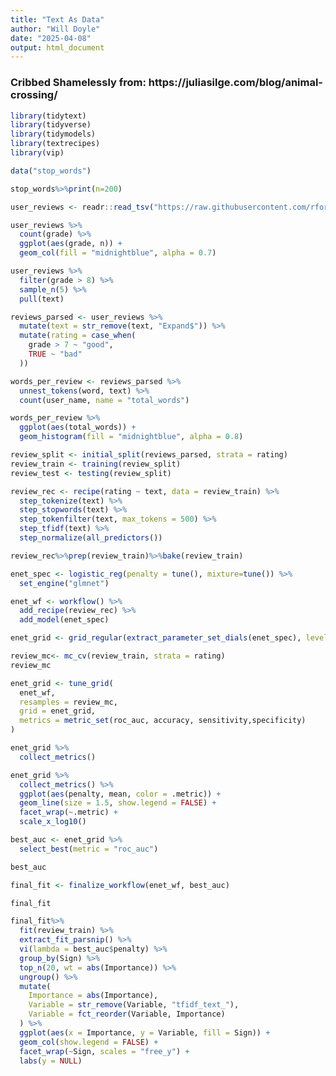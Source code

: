 ```yaml
---
title: "Text As Data"
author: "Will Doyle"
date: "2025-04-08"
output: html_document
---
```


### Cribbed Shamelessly from: https://juliasilge.com/blog/animal-crossing/

```r
library(tidytext)
library(tidyverse)
library(tidymodels)
library(textrecipes)
library(vip)
```

```r
data("stop_words")

stop_words%>%print(n=200)
```


```r
user_reviews <- readr::read_tsv("https://raw.githubusercontent.com/rfordatascience/tidytuesday/master/data/2020/2020-05-05/user_reviews.tsv")

user_reviews %>%
  count(grade) %>%
  ggplot(aes(grade, n)) +
  geom_col(fill = "midnightblue", alpha = 0.7)
```


```r
user_reviews %>%
  filter(grade > 8) %>%
  sample_n(5) %>%
  pull(text)
```



```r
reviews_parsed <- user_reviews %>%
  mutate(text = str_remove(text, "Expand$")) %>%
  mutate(rating = case_when(
    grade > 7 ~ "good",
    TRUE ~ "bad"
  ))
```

```r
words_per_review <- reviews_parsed %>%
  unnest_tokens(word, text) %>%
  count(user_name, name = "total_words")

words_per_review %>%
  ggplot(aes(total_words)) +
  geom_histogram(fill = "midnightblue", alpha = 0.8)
```

```r
review_split <- initial_split(reviews_parsed, strata = rating)
review_train <- training(review_split)
review_test <- testing(review_split)
```


```r
review_rec <- recipe(rating ~ text, data = review_train) %>%
  step_tokenize(text) %>%
  step_stopwords(text) %>%
  step_tokenfilter(text, max_tokens = 500) %>%
  step_tfidf(text) %>%
  step_normalize(all_predictors())

```

```r
review_rec%>%prep(review_train)%>%bake(review_train)
```


```r
enet_spec <- logistic_reg(penalty = tune(), mixture=tune()) %>%
  set_engine("glmnet")

enet_wf <- workflow() %>%
  add_recipe(review_rec) %>%
  add_model(enet_spec)
```


```r
enet_grid <- grid_regular(extract_parameter_set_dials(enet_spec), levels = 3)
```

```r
review_mc<- mc_cv(review_train, strata = rating)
review_mc
```

```r
enet_grid <- tune_grid(
  enet_wf,
  resamples = review_mc,
  grid = enet_grid,
  metrics = metric_set(roc_auc, accuracy, sensitivity,specificity)
)
```

```r
enet_grid %>%
  collect_metrics()
```

```r
enet_grid %>%
  collect_metrics() %>%
  ggplot(aes(penalty, mean, color = .metric)) +
  geom_line(size = 1.5, show.legend = FALSE) +
  facet_wrap(~.metric) +
  scale_x_log10()
```

```r
best_auc <- enet_grid %>%
  select_best(metric = "roc_auc")

best_auc
```

```r
final_fit <- finalize_workflow(enet_wf, best_auc)

final_fit
```

```r
final_fit%>%
  fit(review_train) %>%
  extract_fit_parsnip() %>%
  vi(lambda = best_auc$penalty) %>%
  group_by(Sign) %>%
  top_n(20, wt = abs(Importance)) %>%
  ungroup() %>%
  mutate(
    Importance = abs(Importance),
    Variable = str_remove(Variable, "tfidf_text_"),
    Variable = fct_reorder(Variable, Importance)
  ) %>%
  ggplot(aes(x = Importance, y = Variable, fill = Sign)) +
  geom_col(show.legend = FALSE) +
  facet_wrap(~Sign, scales = "free_y") +
  labs(y = NULL)
```

